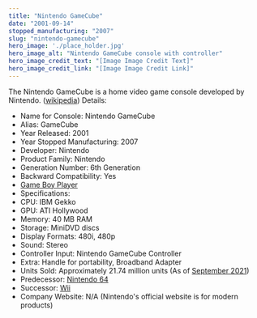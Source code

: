 ```yaml
---
title: "Nintendo GameCube"
date: "2001-09-14"
stopped_manufacturing: "2007"
slug: "nintendo-gamecube"
hero_image: './place_holder.jpg'
hero_image_alt: "Nintendo GameCube console with controller"
hero_image_credit_text: "[Image Image Credit Text]"
hero_image_credit_link: "[Image Image Credit Link]"
---
```

The Nintendo GameCube is a home video game console developed by Nintendo. ([wikipedia](https://en.wikipedia.org/wiki/Nintendo_GameCube))
Details:
- Name for Console: Nintendo GameCube
- Alias: GameCube
- Year Released: 2001
- Year Stopped Manufacturing: 2007
- Developer: Nintendo
- Product Family: Nintendo
- Generation Number: 6th Generation
- Backward Compatibility: Yes
- [Game Boy Player](https://en.wikipedia.org.org/wiki/Game_Boy_Player)
- Specifications:
- CPU: IBM Gekko
- GPU: ATI Hollywood
- Memory: 40 MB RAM
- Storage: MiniDVD discs
- Display Formats: 480i, 480p
- Sound: Stereo
- Controller Input: Nintendo GameCube Controller
- Extra: Handle for portability, Broadband Adapter
- Units Sold: Approximately 21.74 million units (As of [September 2021](https://www.nintendo.co.jp/ir/en/finance/hard_soft/numbers/index.html))
- Predecessor: [Nintendo 64](https://en.wikipedia.org.org/wiki/Nintendo_64)
- Successor: [Wii](https://en.wikipedia.org.org/wiki/Wii)
- Company Website: N/A (Nintendo's official website is for modern products)
